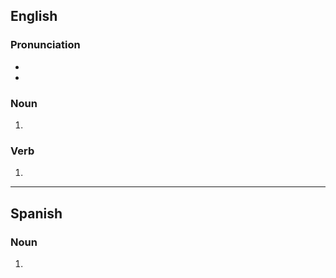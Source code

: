 ==English==

===Pronunciation===
* {{IPA|/ɡæɡz/|lang=en}}
* {{rhymes|æɡz|lang=en}}

===Noun===
{{head|en|noun form}}

# {{plural of|gag|lang=en}}

===Verb===
{{head|en|verb form}}

# {{en-third-person singular of|gag}}

----

==Spanish==

===Noun===
{{head|es|noun form}}

# {{plural of|gag|lang=es}}